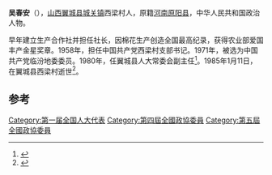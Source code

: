'''吴春安'''（{{bd|1908年||1985年|1月11日}}），[[山西|山西]][[翼城县|翼城县]][[城关镇|城关镇]]西梁村人，原籍[[河南|河南]][[原阳县|原阳县]]，中华人民共和国政治人物。

早年建立生产合作社并担任社长，因棉花生产创造全国最高纪录，获得农业部爱国丰产金星奖章。1958年，担任中国共产党西梁村支部书记。1971年，被选为中国共产党临汾地委委员。1980年，任翼城县人大常委会副主任<ref>{{cite news|title=《翼城英模志(1949-2004)》/劳动模范-全国农业劳动模范|url=http://d.wanfangdata.com.cn/LocalChronicleItem_10834976.aspx|accessdate=2014-08-16|newspaper=《翼城英模志(1949-2004)》/劳动模范-全国农业劳动模范|archive-date=2014-08-19|archive-url=https://web.archive.org/web/20140819083050/http://d.wanfangdata.com.cn/LocalChronicleItem_10834976.aspx|dead-url=no}}</ref>。1985年1月11日，在翼城县西梁村逝世<ref>{{cite news|title=红色档案： 赵大勇： 每每想起毛主席的那次接见心口仍然是狂跳不已|url=http://www.yaowenhua.com.cn/?action-viewnews-itemid-1130|accessdate=2014-08-16|newspaper=临汾新闻网|archive-url=https://web.archive.org/web/20140819084741/http://www.yaowenhua.com.cn/?action-viewnews-itemid-1130|archive-date=2014-08-19|dead-url=yes}}</ref>。

==参考==
{{reflist}}
{{中国政治人物小作品}}

[[Category:第一届全国人大代表|Category:第一届全国人大代表]]
[[Category:第四屆全國政協委員|Category:第四屆全國政協委員]]
[[Category:第五屆全國政協委員|Category:第五屆全國政協委員]]